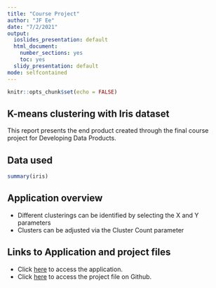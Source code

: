```yaml
---
title: "Course Project"
author: "JF Ee"
date: "7/2/2021"
output:   
  ioslides_presentation: default
  html_document:
    number_sections: yes
    toc: yes
  slidy_presentation: default
mode: selfcontained
---
```


```r
knitr::opts_chunk$set(echo = FALSE)
```

## K-means clustering with Iris dataset 

This report presents the end product created through the final course project for Developing Data Products.

## Data used

```r
summary(iris)
```


## Application overview

- Different clusterings can be identified by selecting the X and Y parameters
- Clusters can be adjusted via the Cluster Count parameter


## Links to Application and project files

- Click [here](https://jingfeng.shinyapps.io/courseproject/) to access the application.
- Click [here](https://github.com/eejingfeng/randomstuff/blob/main/coursera/data%20product/courseproj_app.R) to access the project file on Github.

